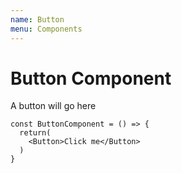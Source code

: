 ```yaml
---
name: Button
menu: Components
---
```


# Button Component

A button will go here

    const ButtonComponent = () => {
      return(
        <Button>Click me</Button>
      )
    }

<!-- <Button>Click me</Button> -->
